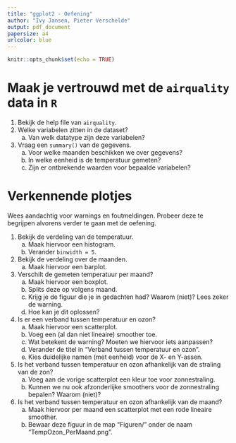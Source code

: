 ```yaml
---
title: "ggplot2 - Oefening"
author: "Ivy Jansen, Pieter Verschelde"
output: pdf_document
papersize: a4
urlcolor: blue
---
```


```r
knitr::opts_chunk$set(echo = TRUE)
```



# Maak je vertrouwd met de `airquality` data in `R`

1. Bekijk de help file van `airquality`.
1. Welke variabelen zitten in de dataset?
    a. Van welk datatype zijn deze variabelen?
1. Vraag een `summary()` van de gegevens.
    a. Voor welke maanden beschikken we over gegevens?
    a. In welke eenheid is de temperatuur gemeten?
    a. Zijn er ontbrekende waarden voor bepaalde variabelen?



# Verkennende plotjes

Wees aandachtig voor warnings en foutmeldingen. Probeer deze te begrijpen alvorens verder te gaan met de oefening.

1. Bekijk de verdeling van de temperatuur.
    a. Maak hiervoor een histogram. 
    a. Verander `binwidth = 5`.
1. Bekijk de verdeling over de maanden.
    a. Maak hiervoor een barplot.
1. Verschilt de gemeten temperatuur per maand?
    a. Maak hiervoor een boxplot.
    a. Splits deze op volgens maand.
    a. Krijg je de figuur die je in gedachten had? Waarom (niet)? Lees zeker de warning.
    a. Hoe kan je dit oplossen?
1. Is er een verband tussen temperatuur en ozon? 
    a. Maak hiervoor een scatterplot.
    a. Voeg een (al dan niet lineaire) smoother toe.
    a. Wat betekent de warning? Moeten we hiervoor iets aanpassen?
    a. Verander de titel in "Verband tussen temperatuur en ozon".
    a. Kies duidelijke namen (met eenheid) voor de X- en Y-assen.
1. Is het verband tussen temperatuur en ozon afhankelijk van de straling van de zon?
    a. Voeg aan de vorige scatterplot een kleur toe voor zonnestraling.
    a. Kunnen we nu ook afzonderlijke smoothers voor de zonnestraling bepalen? Waarom (niet)?
1. Is het verband tussen temperatuur en ozon afhankelijk van de maand?
    a. Maak hiervoor per maand een scatterplot met een rode lineaire smoother.
    a. Bewaar deze figuur in de map "Figuren/" onder de naam "TempOzon_PerMaand.png".

